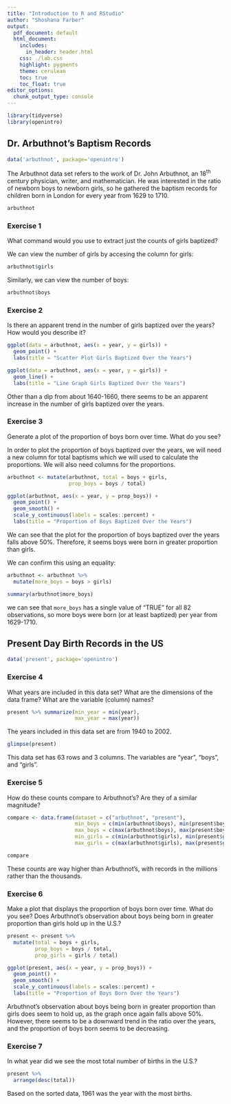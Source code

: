 ```yaml
---
title: "Introduction to R and RStudio"
author: "Shoshana Farber"
output:
  pdf_document: default
  html_document:
    includes:
      in_header: header.html
    css: ./lab.css
    highlight: pygments
    theme: cerulean
    toc: true
    toc_float: true
editor_options: 
  chunk_output_type: console
---
```


```r
library(tidyverse)
library(openintro)
```

## Dr. Arbuthnot's Baptism Records

```r
data('arbuthnot', package='openintro')
```

The Arbuthnot data set refers to the work of Dr. John Arbuthnot, an 18<sup>th</sup> century physician, writer, and mathematician. He was interested in the ratio of newborn boys to newborn girls, so he gathered the baptism records for children born in London for every year from 1629 to 1710.

```r
arbuthnot
```

### Exercise 1

What command would you use to extract just the counts of girls baptized?

We can view the number of girls by accesing the column for girls:

```r
arbuthnot$girls
```

Similarly, we can view the number of boys:

```r
arbuthnot$boys
```

### Exercise 2

Is there an apparent trend in the number of girls baptized over the years? How would you describe it? 

```r
ggplot(data = arbuthnot, aes(x = year, y = girls)) + 
  geom_point() +
  labs(title = "Scatter Plot Girls Baptized Over the Years")
```

```r
ggplot(data = arbuthnot, aes(x = year, y = girls)) + 
  geom_line() +
  labs(title = "Line Graph Girls Baptized Over the Years")
```

Other than a dip from about 1640-1660, there seems to be an apparent increase in the number of girls baptized over the years. 

### Exercise 3

Generate a plot of the proportion of boys born over time. What do you see? 

In order to plot the proportion of boys baptized over the years, we will need a new column for total baptisms which we will used to calculate the proportions. We will also need columns for the proportions. 

```r
arbuthnot <- mutate(arbuthnot, total = boys + girls, 
                    prop_boys = boys / total)

ggplot(arbuthnot, aes(x = year, y = prop_boys)) +
  geom_point() +
  geom_smooth() +
  scale_y_continuous(labels = scales::percent) +
  labs(title = "Proportion of Boys Baptized Over the Years")
```

We can see that the plot for the proportion of boys baptized over the years falls above 50%. Therefore, it seems boys were born in greater proportion than girls.

We can confirm this using an equality:

```r
arbuthnot <- arbuthnot %>%
  mutate(more_boys = boys > girls)

summary(arbuthnot$more_boys)
```

we can see that `more_boys` has a single value of "TRUE" for all 82 observations, so more boys were born (or at least baptized) per year from 1629-1710.

## Present Day Birth Records in the US

```r
data('present', package='openintro')
```

### Exercise 4

What years are included in this data set? What are the dimensions of the data frame? What are the variable (column) names?

```r
present %>% summarize(min_year = min(year),
                      max_year = max(year))
```

The years included in this data set are from 1940 to 2002. 

```r
glimpse(present)
```

This data set has 63 rows and 3 columns. The variables are "year", "boys", and "girls".

### Exercise 5

How do these counts compare to Arbuthnot's? Are they of a similar magnitude?

```r
compare <- data.frame(dataset = c("arbuthnot", "present"),
                      min_boys = c(min(arbuthnot$boys), min(present$boys)),
                      max_boys = c(max(arbuthnot$boys), max(present$boys)),
                      min_girls = c(min(arbuthnot$girls), min(present$girls)),
                      max_girls = c(max(arbuthnot$girls), max(present$girls)))

compare
```

These counts are way higher than Arbuthnot's, with records in the millions rather than the thousands. 

### Exercise 6

Make a plot that displays the proportion of boys born over time. What do you see? Does Arbuthnot's observation about boys being born in greater proportion than girls hold up in the U.S.?

```r
present <- present %>%
  mutate(total = boys + girls,
         prop_boys = boys / total,
         prop_girls = girls / total)

ggplot(present, aes(x = year, y = prop_boys)) +
  geom_point() +
  geom_smooth() +
  scale_y_continuous(labels = scales::percent) +
  labs(title = "Proportion of Boys Born Over the Years")
```

Arbuthnot's observation about boys being born in greater proportion than girls does seem to hold up, as the graph once again falls above 50%. However, there seems to be a downward trend in the ratio over the years, and the proportion of boys born seems to be decreasing. 

### Exercise 7

In what year did we see the most total number of births in the U.S.?

```r
present %>%
  arrange(desc(total))
```

Based on the sorted data, 1961 was the year with the most births. 





